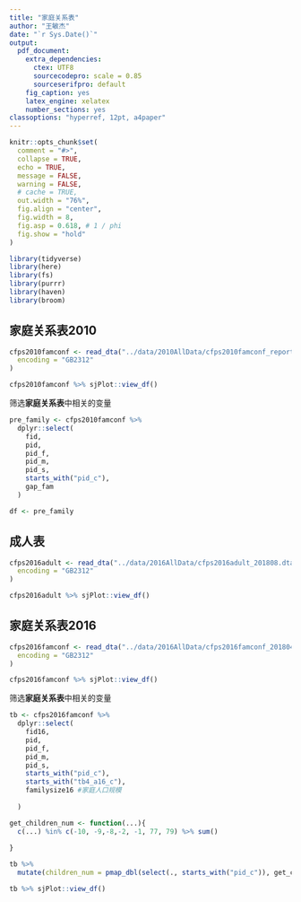 ```yaml
---
title: "家庭关系表"
author: "王敏杰"
date: "`r Sys.Date()`"
output: 
  pdf_document: 
    extra_dependencies:
      ctex: UTF8
      sourcecodepro: scale = 0.85
      sourceserifpro: default
    fig_caption: yes
    latex_engine: xelatex
    number_sections: yes
classoptions: "hyperref, 12pt, a4paper"    
---
```




```r
knitr::opts_chunk$set(
  comment = "#>",
  collapse = TRUE,
  echo = TRUE,
  message = FALSE,
  warning = FALSE,
  # cache = TRUE,
  out.width = "76%",
  fig.align = "center",
  fig.width = 8,
  fig.asp = 0.618, # 1 / phi
  fig.show = "hold"
)
```


```r
library(tidyverse)
library(here)
library(fs)
library(purrr)
library(haven)
library(broom)
```

## 家庭关系表2010
```r
cfps2010famconf <- read_dta("../data/2010AllData/cfps2010famconf_report_nat092014.dta",
  encoding = "GB2312"
)
```


```r
cfps2010famconf %>% sjPlot::view_df()
```



筛选**家庭关系表**中相关的变量
```r
pre_family <- cfps2010famconf %>%
  dplyr::select(
    fid,
    pid,
    pid_f,
    pid_m,
    pid_s,
    starts_with("pid_c"),
    gap_fam
  )

df <- pre_family
```




## 成人表
```r
cfps2016adult <- read_dta("../data/2016AllData/cfps2016adult_201808.dta",
  encoding = "GB2312"
)
```


```r
cfps2016adult %>% sjPlot::view_df()
```


## 家庭关系表2016

```r
cfps2016famconf <- read_dta("../data/2016AllData/cfps2016famconf_201804.dta",
  encoding = "GB2312"
)
```




```r
cfps2016famconf %>% sjPlot::view_df()
```


筛选**家庭关系表**中相关的变量
```r
tb <- cfps2016famconf %>%
  dplyr::select(
    fid16,
    pid,
    pid_f,
    pid_m,
    pid_s,
    starts_with("pid_c"),
    starts_with("tb4_a16_c"),
    familysize16 #家庭人口规模
    
  )

```

```r
get_children_num <- function(...){
  c(...) %in% c(-10, -9,-8,-2, -1, 77, 79) %>% sum()
  
}

tb %>% 
  mutate(children_num = pmap_dbl(select(., starts_with("pid_c")), get_children_num)) 
```


```r
tb %>% sjPlot::view_df()
```


